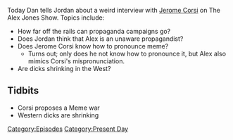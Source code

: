 {{DEFAULTSORT:
    #_EPISODE_0043:May 17, 2017
}}{{Episode
    | title           = May 17, 2017
    | caption         = Listen to this episode on [https://knowledgefight.libsyn.com/knowledge-fight-may-17-2017 Libsyn] [https://open.spotify.com/episode/3JoWzBEqThoPempo35u9be Spotify], Read the [[Transcript/43: May 17, 2017|Unofficial Transcript]]
    | episodeNumber   = 43
    | length          = 01:54:53
    | airDate         = May 19, 2017
    | coverageDate    = May 17, 2017
    | episodeType     = [[:Category:Present Day|Present Day]]
    | appearance      = [[Jerome Corsi]]
    | previousEpisode = [[42: March 11, 2014]]
    | nextEpisode     = [[44: May 22, 2017]]
}}

{{Stub}}

Today Dan tells Jordan about a weird interview with [[Jerome Corsi]] on The Alex Jones Show. Topics include:

*How far off the rails can propaganda campaigns go?
*Does Jordan think that Alex is an unaware propagandist?
*Does Jerome Corsi know how to pronounce meme?
**Turns out; only does he not know how to pronounce it, but Alex also mimics Corsi's mispronunciation.
*Are dicks shrinking in the West?

==Tidbits==

*Corsi proposes a Meme war
*Western dicks are shrinking

[[Category:Episodes]]
[[Category:Present Day]]
